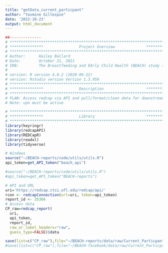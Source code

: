 ```yaml
---
title: "getData_current_particpant"
author: "Yasmine Gillespie"
date: '2022-10-23'
output: html_document
---
```



```r
##--------------
# **************************************************************************** #
# ***************                Project Overview              *************** #
# **************************************************************************** #
# Author:      Hailey Ballard
# Date:        October 21, 2021
# IRB:         The Breastfeeding and EArly Child Health (BEACH) study (IRB201601034)
#
# version: R version 4.0.2 (2020-06-22)
# version: Rstudio version Version 1.3.959
# **************************************************************************** #
# ***************                Description                   *************** #
# **************************************************************************** #
# PLAN: Access redcap via API and pull/format/clean data for downstream analysis.
# Note: vpn must be active
```


```r
# **************************************************************************** #
# ***************                Library                       *************** #
# **************************************************************************** #
library(keyringr)
library(redcapAPI)
library(REDCapR)
library(readxl)
library(tidyverse)
```

```r
# Windows
source("~/BEACH-reports/code/utils/utils.R")
api_token=get_API_token("beach_api")

#source("~/BEACH-reports/code/utils/utils.R")
#api_token=get_API_token("BEACH-reports")
```

```r
# API and URL
uri='https://redcap.ctsi.ufl.edu/redcap/api/'
rcon <- redcapConnection(url=uri, token=api_token)
report_id <- 35366
# Access data
CP_raw=redcap_report(
  uri,
  api_token,
  report_id,
  raw_or_label_headers="raw",
  guess_type=FALSE)$data

save(list=c("CP_raw"),file="~/BEACH-reports/data/raw/Current_Particpant_raw.RData")
#save(list=c("CP_raw"),file="~/BEACH-facebook/data/raw/Current_Particpant_raw.RData")
```

